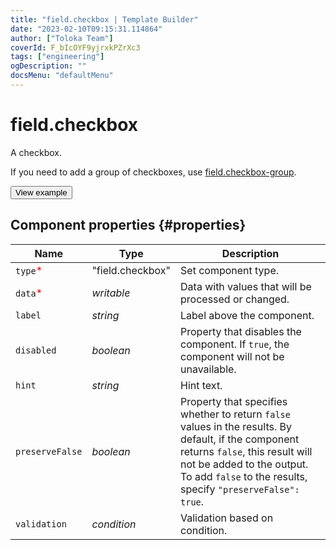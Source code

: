 ```yaml
---
title: "field.checkbox | Template Builder"
date: "2023-02-10T09:15:31.114864"
author: ["Toloka Team"]
coverId: F_bIcOYF9yjrxkPZrXc3
tags: ["engineering"]
ogDescription: ""
docsMenu: "defaultMenu"
---
```


# field.checkbox

A checkbox.

If you need to add a group of checkboxes, use [field.checkbox-group](/docs-new/template-builder/reference/field.checkbox-group).

<Button themeColor="light" view="default" size="l" type="link" url="https://ya.cc/t/GiAzprj63tz7PD">View example</Button>

## Component properties {#properties}

**Name** | **Type** | **Description**
----- | ----- | -----
`type`<span style="color: red">\*</span> | "field.checkbox" | Set component type.
`data`<span style="color: red">\*</span> | _writable_ | Data with values that will be processed or changed.
`label` | _string_ | Label above the component.
`disabled` | _boolean_ | Property that disables the component. If `true`, the component will not be unavailable.
`hint` | _string_ | Hint text.
`preserveFalse` | _boolean_ | Property that specifies whether to return `false` values in the results. By default, if the component returns `false`, this result will not be added to the output. To add `false` to the results, specify `"preserveFalse": true`.
`validation` | _condition_ | Validation based on condition.
